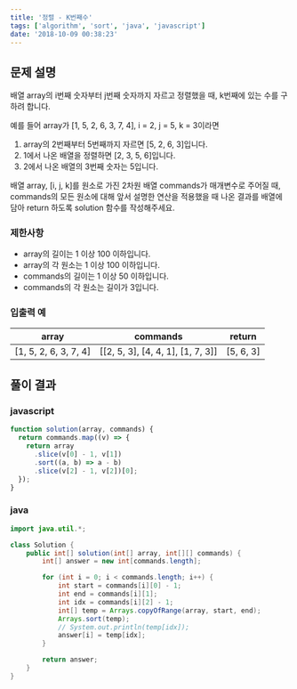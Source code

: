 ```yaml
---
title: '정렬 - K번째수'
tags: ['algorithm', 'sort', 'java', 'javascript']
date: '2018-10-09 00:38:23'
---
```


<!--truncate-->

## 문제 설명

배열 array의 i번째 숫자부터 j번째 숫자까지 자르고 정렬했을 때, k번째에 있는 수를 구하려 합니다.

예를 들어 array가 [1, 5, 2, 6, 3, 7, 4], i = 2, j = 5, k = 3이라면

1. array의 2번째부터 5번째까지 자르면 [5, 2, 6, 3]입니다.
2. 1에서 나온 배열을 정렬하면 [2, 3, 5, 6]입니다.
3. 2에서 나온 배열의 3번째 숫자는 5입니다.

배열 array, [i, j, k]를 원소로 가진 2차원 배열 commands가 매개변수로 주어질 때, commands의 모든 원소에 대해 앞서 설명한 연산을 적용했을 때 나온 결과를 배열에 담아 return 하도록 solution 함수를 작성해주세요.

### 제한사항

- array의 길이는 1 이상 100 이하입니다.
- array의 각 원소는 1 이상 100 이하입니다.
- commands의 길이는 1 이상 50 이하입니다.
- commands의 각 원소는 길이가 3입니다.

### 입출력 예

| array                 | commands                          | return    |
| --------------------- | --------------------------------- | --------- |
| [1, 5, 2, 6, 3, 7, 4] | [[2, 5, 3], [4, 4, 1], [1, 7, 3]] | [5, 6, 3] |

## 풀이 결과

### javascript

```javascript
function solution(array, commands) {
  return commands.map((v) => {
    return array
      .slice(v[0] - 1, v[1])
      .sort((a, b) => a - b)
      .slice(v[2] - 1, v[2])[0];
  });
}
```

### java

```java
import java.util.*;

class Solution {
    public int[] solution(int[] array, int[][] commands) {
        int[] answer = new int[commands.length];

        for (int i = 0; i < commands.length; i++) {
            int start = commands[i][0] - 1;
            int end = commands[i][1];
            int idx = commands[i][2] - 1;
            int[] temp = Arrays.copyOfRange(array, start, end);
            Arrays.sort(temp);
            // System.out.println(temp[idx]);
            answer[i] = temp[idx];
        }

        return answer;
    }
}
```
